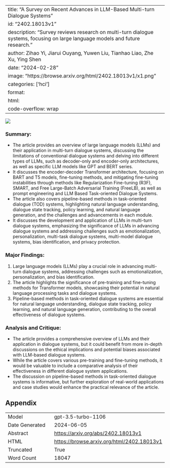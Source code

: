 
---
title: "A Survey on Recent Advances in LLM-Based Multi-turn Dialogue Systems"
id: "2402.18013v1"
description: "Survey reviews research on multi-turn dialogue systems, focusing on large language models and future research."
author: Zihao Yi, Jiarui Ouyang, Yuwen Liu, Tianhao Liao, Zhe Xu, Ying Shen
date: "2024-02-28"
image: "https://browse.arxiv.org/html/2402.18013v1/x1.png"
categories: ['hci']
format:
  html:
    code-overflow: wrap
---

![](https://browse.arxiv.org/html/2402.18013v1/x1.png)

### Summary:
- The article provides an overview of large language models (LLMs) and their application in multi-turn dialogue systems, discussing the limitations of conventional dialogue systems and delving into different types of LLMs, such as decoder-only and encoder-only architectures, as well as specific LLM models like GPT and BERT series.
- It discusses the encoder-decoder Transformer architecture, focusing on BART and T5 models, fine-tuning methods, and mitigating fine-tuning instabilities through methods like Regularization Fine-tuning (R3F), SMART, and Free Large-Batch Adversarial Training (FreeLB), as well as prompt engineering and LLM Based Task-oriented Dialogue Systems.
- The article also covers pipeline-based methods in task-oriented dialogue (TOD) systems, highlighting natural language understanding, dialogue state tracking, policy learning, and natural language generation, and the challenges and advancements in each module.
- It discusses the development and application of LLMs in multi-turn dialogue systems, emphasizing the significance of LLMs in advancing dialogue systems and addressing challenges such as emotionalization, personalization, multi-task dialogue systems, multi-model dialogue systems, bias identification, and privacy protection.

### Major Findings:
1. Large language models (LLMs) play a crucial role in advancing multi-turn dialogue systems, addressing challenges such as emotionalization, personalization, and bias identification.
2. The article highlights the significance of pre-training and fine-tuning methods for Transformer models, showcasing their potential in natural language processing tasks and dialogue systems.
3. Pipeline-based methods in task-oriented dialogue systems are essential for natural language understanding, dialogue state tracking, policy learning, and natural language generation, contributing to the overall effectiveness of dialogue systems.

### Analysis and Critique:
- The article provides a comprehensive overview of LLMs and their application in dialogue systems, but it could benefit from more in-depth discussions on the ethical implications and potential biases associated with LLM-based dialogue systems.
- While the article covers various pre-training and fine-tuning methods, it would be valuable to include a comparative analysis of their effectiveness in different dialogue system applications.
- The discussion on pipeline-based methods in task-oriented dialogue systems is informative, but further exploration of real-world applications and case studies would enhance the practical relevance of the article.

## Appendix

|          |          |
|----------|----------|
| Model     | gpt-3.5-turbo-1106       |
| Date Generated     | 2024-06-05       |
| Abstract | [https://arxiv.org/abs/2402.18013v1](https://arxiv.org/abs/2402.18013v1)        |
| HTML     | [https://browse.arxiv.org/html/2402.18013v1](https://browse.arxiv.org/html/2402.18013v1)       |
| Truncated       | True       |
| Word Count       | 18047       |